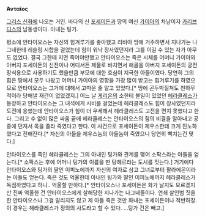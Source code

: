 '''Ἀνταῖος'''

[[그리스 신화]]에 나오는 거인. 바다의 신 [[포세이돈]]과 땅의 여신 [[가이아]]의 차남이자 [[카리브디스]]의 남동생이다. 아내는 팅가.

평소에 안타이오스는 자신의 힘겨루기를 좋아했고 리비아 땅에 거주하면서 지나가는 나그네한테 레슬링 시합을 걸었는데 힘이 워낙 장사였던지라 그를 이길 수 있는 자가 아무도 없었다. 결국 그한테 지면 죽어야만했고 안타이오스는 죽은 시체를 어머니 가이아와 아버지 포세이돈의 신전이나 어디서든 제물로 바치면서 해골을 아버지 포세이돈의 궁전 장식용으로 사용하기도 했을만큼 부모에 대한 효심이 지극한 아들이였다. 당연히 그의 힘은 땅에서 모두 나왔고 어머니 가이아의 영향을 가장 많이 받고는 힘겨루기를 하였으므로 안타이오스는 그거에 대해서 고마운 줄 알고 있었다.[* 땅에 곤두박질쳐도 천하무적이라 당해낼 재간이 없었겠지.] 어느 날 [[게리온]]의 소한테 볼일이 있었던 [[헤라클레스]]가 등장하고 안타이오스는 그 녀석에게 시비를 걸었는데 헤라클레스도 힘이 장사였던지라 도전에 응했는데 안타이오스가 힘이 더 우세해서 헤라클레스도 고전을 면치 못했다고 한다. 그리고 수 없이 많은 싸움 끝에 헤라클레스는 안타이오스의 힘의 비결을 알아내고 공중에 던져서 목을 졸라 죽였다고 한다. 이 사건으로 포세이돈이 제우스한테 크게 진노하였다고 전해진다.[* 자신의 아들을 제우스놈의 아들놈이 죽였으니 당연히 빡치는건 맞다.]

안타이오스를 죽인 헤라클레스는 그의 아내인 팅가와 관계를 맺어 소팍스라는 아들을 얻는다.[* 소팍스는 후에 어머니 팅가의 이름을 딴 탕헤르라는 도시를 짓는다.] 거기에다 안타이오스와 팅가의 딸인 이피노에까지 자신의 여자로 삼고 그녀로부터 팔라에몬이라는 아들도 얻는다. 죽은 것도 억울한데 아내인 팅가와 딸인 이피노에까지 헤라클레스가 독점하였다고 하니.. 억울할 만하다.[* 안타이오스나 포세이돈은 화가 날지도 모르겠지만 진짜 억울한 건 안타이오스에게 살해당한 지나가는 나그네들이다. 연쇄 살인범 짓을 한 안타이오스나 그걸 말리지도 않고 제 아들 죽은 것만 화내는 포세이돈이나 적반하장. 이 경우는 헤라클레스가 정의의 사도라고 할 수 있다. ...팅가 건은 빼고.]

